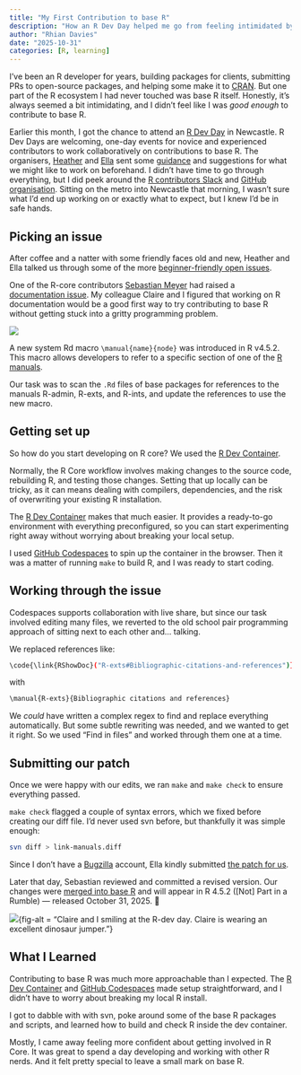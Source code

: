 ```yaml
---
title: "My First Contribution to base R"
description: "How an R Dev Day helped me go from feeling intimidated by base R to making my first small contribution."
author: "Rhian Davies"
date: "2025-10-31"
categories: [R, learning]
---
```



I’ve been an R developer for years, building packages for clients, submitting PRs to open-source packages, and helping some make it to [CRAN](https://cran.r-project.org/). But one part of the R ecosystem I had never touched was base R itself. Honestly, it's always seemed a bit intimidating, and I didn’t feel like I was _good enough_ to contribute to base R.

Earlier this month, I got the chance to attend an [R Dev Day](https://contributor.r-project.org/events/r-dev-days/) in Newcastle. R Dev Days are welcoming, one-day events for novice and experienced contributors to work collaboratively on contributions to base R. The organisers, [Heather](https://warwick.ac.uk/fac/sci/statistics/staff/academic-research/turner/) and [Ella](https://warwick.ac.uk/fac/sci/statistics/staff/academic-research/kaye) sent some [guidance](https://contributor.r-project.org/) and suggestions for what we might like to work on beforehand. I didn’t have time to go through everything, but I did peek around the [R contributors Slack](https://contributor.r-project.org/slack.html) and [GitHub organisation](https://github.com/r-devel/). Sitting on the metro into Newcastle that morning, I wasn’t sure what I’d end up working on or exactly what to expect, but I knew I’d be in safe hands.

## Picking an issue

After coffee and a natter with some friendly faces old and new, Heather and Ella talked us through some of the more [beginner-friendly open issues](https://github.com/r-devel/r-dev-day/issues/).

One of the R-core contributors [Sebastian Meyer](https://github.com/bastistician) had raised a [documentation issue](https://github.com/r-devel/r-dev-day/issues/125). My colleague Claire and I figured that working on R documentation would be a good first way to try contributing to base R without getting stuck into a gritty programming problem. 

![](issue-125.png)
 
A new system Rd macro `\manual{name}{node}` was introduced in R v4.5.2. This macro allows developers to refer to a specific section of one of the [R manuals](https://cran.r-project.org/manuals.html).

 Our task was to scan the `.Rd` files of base packages for references to the manuals R-admin, R-exts, and R-ints, and update the references to use the new macro.


## Getting set up 

So how do you start developing on R core? We used the [R Dev Container](https://contributor.r-project.org/r-dev-env/).

Normally, the R Core workflow involves making changes to the source code, rebuilding R, and testing those changes. Setting that up locally can be tricky, as it can means dealing with compilers, dependencies, and the risk of overwriting your existing R installation. 

The [R Dev Container](https://contributor.r-project.org/r-dev-env/) makes that much easier. It provides a ready-to-go environment with everything preconfigured, so you can start experimenting right away without worrying about breaking your local setup.

I used [GitHub Codespaces](https://github.com/features/codespaces) to spin up the container in the browser. Then it was a matter of running `make` to build R, and I was ready to start coding.


## Working through the issue  

Codespaces supports collaboration with live share, but since our task involved editing many files, we reverted to the old school pair programming approach of sitting next to each other and... talking.

We replaced references like:

```bash
\code{\link{RShowDoc}("R-exts#Bibliographic-citations-and-references")}
```

with

```bash
\manual{R-exts}{Bibliographic citations and references}
```

We _could_ have written a complex regex to find and replace everything automatically.  But some subtle rewriting was needed, and we wanted to get it right. So we used "Find in files" and worked through them one at a time.


## Submitting our patch

Once we were happy with our edits, we ran `make` and `make check` to ensure everything passed.

`make check` flagged a couple of syntax errors, which we fixed before creating our diff file. I’d never used svn before, but thankfully it was simple enough:

``` bash
svn diff > link-manuals.diff
```

Since I don’t have a [Bugzilla](https://bugs.r-project.org/) account, Ella kindly submitted [the patch for us](https://bugs.r-project.org/show_bug.cgi?id=18956).

Later that day, Sebastian reviewed and committed a revised version.
Our changes were [merged into base R](https://github.com/r-devel/r-svn/commit/9cf5344966bb2d4cfa9d686c5ac51060c5fe67c1) and will appear in R 4.5.2 ([Not] Part in a Rumble) — released October 31, 2025. 🎉

![](featured.jpg){fig-alt = "Claire and I smiling at the R-dev day. Claire is wearing an excellent dinosaur jumper."}

## What I Learned

Contributing to base R was much more approachable than I expected. The [R Dev Container](https://contributor.r-project.org/r-dev-env/) and [GitHub Codespaces](https://github.com/features/codespaces) made setup straightforward, and I didn’t have to worry about breaking my local R install.

I got to dabble with with svn, poke around some of the base R packages and scripts, and learned how to build and check R inside the dev container. 

Mostly, I came away feeling more confident about getting involved in R Core. It was great to spend a day developing and working with other R nerds. And it felt pretty special to leave a small mark on base R.
